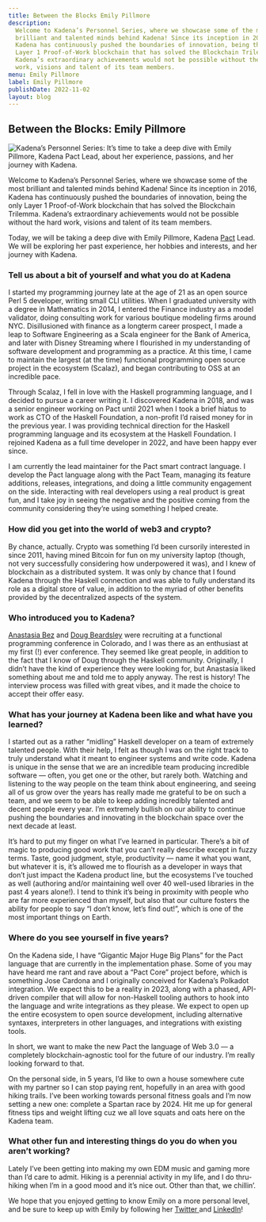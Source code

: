 ```yaml
---
title: Between the Blocks Emily Pillmore
description:
  Welcome to Kadena’s Personnel Series, where we showcase some of the most
  brilliant and talented minds behind Kadena! Since its inception in 2016,
  Kadena has continuously pushed the boundaries of innovation, being the only
  Layer 1 Proof-of-Work blockchain that has solved the Blockchain Trilemma.
  Kadena’s extraordinary achievements would not be possible without the hard
  work, visions and talent of its team members.
menu: Emily Pillmore
label: Emily Pillmore
publishDate: 2022-11-02
layout: blog
---
```


## Between the Blocks: Emily Pillmore

![Kadena’s Personnel Series: It’s time to take a deep dive with Emily Pillmore, Kadena Pact Lead, about her experience, passions, and her journey with Kadena.](/assets/blog/1_E0pjo9TdWL-oq_XvbjC4xA.webp)

Welcome to Kadena’s Personnel Series, where we showcase some of the most
brilliant and talented minds behind Kadena! Since its inception in 2016, Kadena
has continuously pushed the boundaries of innovation, being the only Layer 1
Proof-of-Work blockchain that has solved the Blockchain Trilemma. Kadena’s
extraordinary achievements would not be possible without the hard work, visions
and talent of its team members.

Today, we will be taking a deep dive with Emily Pillmore, Kadena
[Pact](https://docs.kadena.io/learn-pact/beginner/welcome-to-pact) Lead. We will
be exploring her past experience, her hobbies and interests, and her journey
with Kadena.

### Tell us about a bit of yourself and what you do at Kadena

I started my programming journey late at the age of 21 as an open source Perl 5
developer, writing small CLI utilities. When I graduated university with a
degree in Mathematics in 2014, I entered the Finance industry as a model
validator, doing consulting work for various boutique modeling firms around NYC.
Disillusioned with finance as a longterm career prospect, I made a leap to
Software Engineering as a Scala engineer for the Bank of America, and later with
Disney Streaming where I flourished in my understanding of software development
and programming as a practice. At this time, I came to maintain the largest (at
the time) functional programming open source project in the ecosystem (Scalaz),
and began contributing to OSS at an incredible pace.

Through Scalaz, I fell in love with the Haskell programming language, and I
decided to pursue a career writing it. I discovered Kadena in 2018, and was a
senior engineer working on Pact until 2021 when I took a brief hiatus to work as
CTO of the Haskell Foundation, a non-profit I’d raised money for in the previous
year. I was providing technical direction for the Haskell programming language
and its ecosystem at the Haskell Foundation. I rejoined Kadena as a full time
developer in 2022, and have been happy ever since.

I am currently the lead maintainer for the Pact smart contract language. I
develop the Pact language along with the Pact Team, managing its feature
additions, releases, integrations, and doing a little community engagement on
the side. Interacting with real developers using a real product is great fun,
and I take joy in seeing the negative and the positive coming from the community
considering they’re using something I helped create.

### ​How did you get into the world of web3 and crypto?

By chance, actually. Crypto was something I’d been cursorily interested in since
2011, having mined Bitcoin for fun on my university laptop (though, not very
successfully considering how underpowered it was), and I knew of blockchain as a
distributed system. It was only by chance that I found Kadena through the
Haskell connection and was able to fully understand its role as a digital store
of value, in addition to the myriad of other benefits provided by the
decentralized aspects of the system.

### ​Who introduced you to Kadena?

[Anastasia Bez](https://medium.com/kadena-io/anastasia-bez-kadenas-new-chief-operations-officer-240de1b2d144)
and [Doug Beardsley](https://medium.com/@mightybyte) were recruiting at a
functional programming conference in Colorado, and I was there as an enthusiast
at my first (!) ever conference. They seemed like great people, in addition to
the fact that I know of Doug through the Haskell community. Originally, I didn’t
have the kind of experience they were looking for, but Anastasia liked something
about me and told me to apply anyway. The rest is history! The interview process
was filled with great vibes, and it made the choice to accept their offer easy.

### What has your journey at Kadena been like and what have you learned?

I started out as a rather “midling” Haskell developer on a team of extremely
talented people. With their help, I felt as though I was on the right track to
truly understand what it meant to engineer systems and write code. Kadena is
unique in the sense that we are an incredible team producing incredible software
— often, you get one or the other, but rarely both. Watching and listening to
the way people on the team think about engineering, and seeing all of us grow
over the years has really made me grateful to be on such a team, and we seem to
be able to keep adding incredibly talented and decent people every year. I’m
extremely bullish on our ability to continue pushing the boundaries and
innovating in the blockchain space over the next decade at least.

It’s hard to put my finger on what I’ve learned in particular. There’s a bit of
magic to producing good work that you can’t really describe except in fuzzy
terms. Taste, good judgment, style, productivity — name it what you want, but
whatever it is, it’s allowed me to flourish as a developer in ways that don’t
just impact the Kadena product line, but the ecosystems I’ve touched as well
(authoring and/or maintaining well over 40 well-used libraries in the past 4
years alone!). I tend to think it’s being in proximity with people who are far
more experienced than myself, but also that our culture fosters the ability for
people to say “I don’t know, let’s find out!”, which is one of the most
important things on Earth.

### Where do you see yourself in five years?

On the Kadena side, I have “Gigantic Major Huge Big Plans” for the Pact language
that are currently in the implementation phase. Some of you may have heard me
rant and rave about a “Pact Core” project before, which is something Jose
Cardona and I originally conceived for Kadena’s Polkadot integration. We expect
this to be a reality in 2023, along with a phased, API-driven compiler that will
allow for non-Haskell tooling authors to hook into the language and write
integrations as they please. We expect to open up the entire ecosystem to open
source development, including alternative syntaxes, interpreters in other
languages, and integrations with existing tools.

In short, we want to make the new Pact the language of Web 3.0 — a completely
blockchain-agnostic tool for the future of our industry. I’m really looking
forward to that.

On the personal side, in 5 years, I’d like to own a house somewhere cute with my
partner so I can stop paying rent, hopefully in an area with good hiking trails.
I’ve been working towards personal fitness goals and I’m now setting a new one:
complete a Spartan race by 2024. Hit me up for general fitness tips and weight
lifting cuz we all love squats and oats here on the Kadena team.

### ​What other fun and interesting things do you do when you aren’t working?

Lately I’ve been getting into making my own EDM music and gaming more than I’d
care to admit. Hiking is a perennial activity in my life, and I do thru-hiking
when I’m in a good mood and it’s nice out. Other than that, we chillin’.

We hope that you enjoyed getting to know Emily on a more personal level, and be
sure to keep up with Emily by following her
[Twitter ](https://twitter.com/wafflepirate)and
[LinkedIn](https://github.com/emilypi)!
